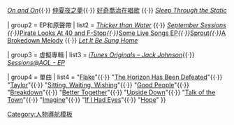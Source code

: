 {{Navbox Musical artist
| title = [[傑克·強森]]
| name  = Jack Johnson
| background = solo_singer

| group1 = 專輯
| list1  = ''[[:en:Brushfire Fairytales|Brushfire Fairytales]]''{{·}} ''[[:en:On and On|On and On]]''{{·}}  [[仲夏夜之夢]]{{·}} [[好奇喬治在唱歌]] {{·}} ''[[Sleep Through the Static]]''

| group2 = EP和原聲帶
| list2  = ''[[:en:Thicker than Water (2000 film)|Thicker than Water]]'' {{·}} ''[[:en:September Sessions|September Sessions]] {{·}} ''[[:en:Pirate Looks At 40 and F-Stop|Pirate Looks At 40 and F-Stop]]'' {{·}} ''[[:en:Some Live Songs EP|Some Live Songs EP]]''  {{·}} ''[[:en:Sprout|Sprout]]'' {{·}} ''[[:en:A Brokedown Melody|A Brokedown Melody]] {{·}} ''[[:en:Let It Be Sung Home|Let It Be Sung Home]]''

| group3 = 虛擬專輯
| list3  = ''[[:en:iTunes Originals – Jack Johnson|iTunes Originals – Jack Johnson]]''{{·}} ''[[:en:Sessions@AOL - EP (Jack Johnson EP)|Sessions@AOL - EP]]''

| group4 = 單曲
| list4  = "[[:en:Flake (song)|Flake]]"{{·}} "[[:en:The Horizon Has Been Defeated|The Horizon Has Been Defeated]]"{{·}}  "[[:en:Taylor (song)|Taylor]]"{{·}}  "[[:en:Sitting, Waiting, Wishing|Sitting, Waiting, Wishing]]"{{·}}  "[[:en:Good People|Good People]]"{{·}}  "[[:en:Breakdown (Jack Johnson song)|Breakdown]]"{{·}} "[[:en:Better Together|Better Together]]"{{·}} "[[:en:Upside Down (Jack Johnson song)|Upside Down]]"{{·}}  "[[:en:Talk of the Town (song)|Talk of the Town]]"{{·}}  "[[:en:Imagine (song)|Imagine]]"{{·}}  "[[:en:If I Had Eyes|If I Had Eyes]]"{{·}}  "[[:en:Hope (Jack Johnson song)|Hope]]"
}}
<noinclude>
[[Category:人物導航模板]]